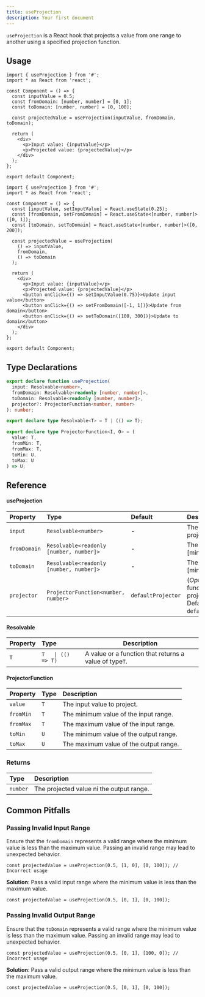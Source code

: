 ```yaml
---
title: useProjection
description: Your first document
---
```


`useProjection` is a React hook that projects a value from one range to another using a specified projection function.

## Usage

```tsx
import { useProjection } from '#';
import * as React from 'react';

const Component = () => {
  const inputValue = 0.5;
  const fromDomain: [number, number] = [0, 1];
  const toDomain: [number, number] = [0, 100];

  const projectedValue = useProjection(inputValue, fromDomain, toDomain);

  return (
    <div>
      <p>Input value: {inputValue}</p>
      <p>Projected value: {projectedValue}</p>
    </div>
  );
};

export default Component;
```

```tsx
import { useProjection } from '#';
import * as React from 'react';

const Component = () => {
  const [inputValue, setInputValue] = React.useState(0.25);
  const [fromDomain, setFromDomain] = React.useState<[number, number]>([0, 1]);
  const [toDomain, setToDomain] = React.useState<[number, number]>([0, 200]);

  const projectedValue = useProjection(
    () => inputValue,
    fromDomain,
    () => toDomain
  );

  return (
    <div>
      <p>Input value: {inputValue}</p>
      <p>Projected value: {projectedValue}</p>
      <button onClick={() => setInputValue(0.75)}>Update input value</button>
      <button onClick={() => setFromDomain([-1, 1])}>Update from domain</button>
      <button onClick={() => setToDomain([100, 300])}>Update to domain</button>
    </div>
  );
};

export default Component;
```

## Type Declarations

```typescript
export declare function useProjection(
  input: Resolvable<number>,
  fromDomain: Resolvable<readonly [number, number]>,
  toDomain: Resolvable<readonly [number, number]>,
  projector?: ProjectorFunction<number, number>
): number;

export declare type Resolvable<T> = T | (() => T);

export declare type ProjectorFunction<I, O> = (
  value: T,
  fromMin: T,
  fromMax: T,
  toMin: U,
  toMax: U
) => U;
```

## Reference

#### useProjection

| Property     | Type                                    | Default            | Description                                                                     |
| :----------- | :-------------------------------------- | :----------------- | :------------------------------------------------------------------------------ |
| `input`      | `Resolvable<number>`                    | -                  | The input value to project.                                                     |
| `fromDomain` | `Resolvable<readonly [number, number]>` | -                  | The input range [min, max].                                                     |
| `toDomain`   | `Resolvable<readonly [number, number]>` | -                  | The output range [min, max].                                                    |
| `projector`  | `ProjectorFunction<number, number>`     | `defaultProjector` | (_Optional_) The function to project the value. Defaults to `defaultProjector`. |

#### Resolvable

| Property | Type               | Description                                            |
| :------- | :----------------- | ------------------------------------------------------ |
| `T`      | `T   \| (() => T)` | A value or a function that returns a value of type`T`. |

#### ProjectorFunction

| Property  | Type | Description                            |
| :-------- | :--- | :------------------------------------- |
| `value`   | `T`  | The input value to project.            |
| `fromMin` | `T`  | The minimum value of the input range.  |
| `fromMax` | `T`  | The maximum value of the input range.  |
| `toMin`   | `U`  | The minimum value of the output range. |
| `toMax`   | `U`  | The maximum value of the output range. |

### Returns

| Type     | Description                              |
| :------- | :--------------------------------------- |
| `number` | The projected value ni the output range. |

## Common Pitfalls

### Passing Invalid Input Range

Ensure that the `fromDomain` represents a valid range where the minimum value is less than the maximum value. Passing an invalid range may lead to unexpected behavior.

```tsx
const projectedValue = useProjection(0.5, [1, 0], [0, 100]); // Incorrect usage
```

**Solution**: Pass a valid input range where the minimum value is less than the maximum value.

```tsx
const projectedValue = useProjection(0.5, [0, 1], [0, 100]);
```

### Passing Invalid Output Range

Ensure that the `toDomain` represents a valid range where the minimum value is less than the maximum value. Passing an invalid range may lead to unexpected behavior.

```tsx
const projectedValue = useProjection(0.5, [0, 1], [100, 0]); // Incorrect usage
```

**Solution**: Pass a valid output range where the minimum value is less than the maximum value.

```tsx
const projectedValue = useProjection(0.5, [0, 1], [0, 100]);
```
